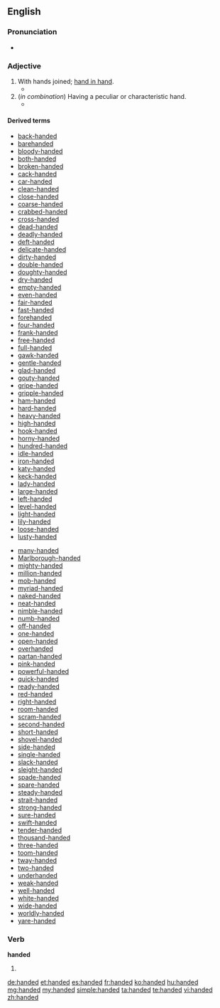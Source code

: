 {{also|-handed}}
==English==

===Pronunciation===
* {{audio|en-us-handed.ogg|Audio (US)}}

===Adjective===
{{en-adj|-}}

# With hands joined; [[hand in hand]].
#* {{quote-book|year=1667|title=Paradise Lost|section=Book IV.|author=[[w:John Milton|John Milton]]|passage=Into their inmost bower, '''Handed''' they went.}}
# (''in combination'') Having a peculiar or characteristic hand.
#* {{quote-book|passage=As poisonous tongued as '''handed|author=Shakespeare|title=Cymbeline|section=III-ii|year={{circa2|1609}}}}

====Derived terms====
{{top2}}
*[[back-handed]] 
*[[barehanded]] 
*[[bloody-handed]] 
*[[both-handed]] 
*[[broken-handed]] 
*[[cack-handed]] 
*[[car-handed]] 
*[[clean-handed]] 
*[[close-handed]] 
*[[coarse-handed]] 
*[[crabbed-handed]] 
*[[cross-handed]] 
*[[dead-handed]] 
*[[deadly-handed]] 
*[[deft-handed]] 
*[[delicate-handed]] 
*[[dirty-handed]] 
*[[double-handed]] 
*[[doughty-handed]] 
*[[dry-handed]] 
*[[empty-handed]] 
*[[even-handed]] 
*[[fair-handed]] 
*[[fast-handed]] 
*[[forehanded]] 
*[[four-handed]] 
*[[frank-handed]] 
*[[free-handed]] 
*[[full-handed]] 
*[[gawk-handed]] 
*[[gentle-handed]] 
*[[glad-handed]] 
*[[gouty-handed]] 
*[[gripe-handed]] 
*[[gripple-handed]] 
*[[ham-handed]] 
*[[hard-handed]] 
*[[heavy-handed]] 
*[[high-handed]] 
*[[hook-handed]] 
*[[horny-handed]] 
*[[hundred-handed]] 
*[[idle-handed]] 
*[[iron-handed]] 
*[[katy-handed]] 
*[[keck-handed]] 
*[[lady-handed]] 
*[[large-handed]] 
*[[left-handed]] 
*[[level-handed]] 
*[[light-handed]] 
*[[lily-handed]] 
*[[loose-handed]] 
*[[lusty-handed]]
{{mid2}}
*[[many-handed]] 
*[[Marlborough-handed]] 
*[[mighty-handed]] 
*[[million-handed]] 
*[[mob-handed]] 
*[[myriad-handed]]
*[[naked-handed]] 
*[[neat-handed]] 
*[[nimble-handed]] 
*[[numb-handed]] 
*[[off-handed]] 
*[[one-handed]] 
*[[open-handed]] 
*[[overhanded]] 
*[[partan-handed]] 
*[[pink-handed]] 
*[[powerful-handed]] 
*[[quick-handed]] 
*[[ready-handed]] 
*[[red-handed]] 
*[[right-handed]] 
*[[room-handed]] 
*[[scram-handed]] 
*[[second-handed]] 
*[[short-handed]] 
*[[shovel-handed]] 
*[[side-handed]] 
*[[single-handed]] 
*[[slack-handed]] 
*[[sleight-handed]] 
*[[spade-handed]] 
*[[spare-handed]] 
*[[steady-handed]] 
*[[strait-handed]] 
*[[strong-handed]] 
*[[sure-handed]] 
*[[swift-handed]] 
*[[tender-handed]] 
*[[thousand-handed]] 
*[[three-handed]] 
*[[toom-handed]] 
*[[tway-handed]] 
*[[two-handed]] 
*[[underhanded]] 
*[[weak-handed]] 
*[[well-handed]] 
*[[white-handed]] 
*[[wide-handed]] 
*[[worldly-handed]] 
*[[yare-handed]]
{{bottom}}

===Verb===
'''handed'''

# {{past of|hand}}

[[de:handed]]
[[et:handed]]
[[es:handed]]
[[fr:handed]]
[[ko:handed]]
[[hu:handed]]
[[mg:handed]]
[[my:handed]]
[[simple:handed]]
[[ta:handed]]
[[te:handed]]
[[vi:handed]]
[[zh:handed]]